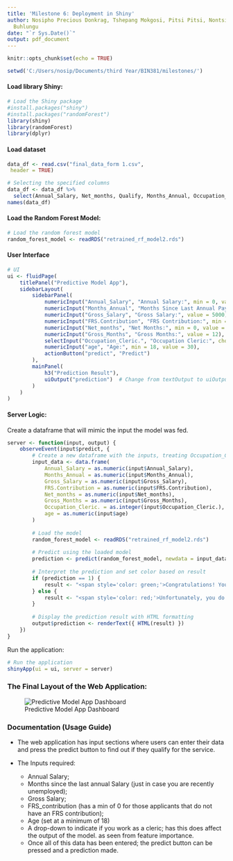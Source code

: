 ---
title: 'Milestone 6: Deployment in Shiny'
author: Nosipho Precious Donkrag, Tshepang Mokgosi, Pitsi Pitsi, Nontsikelelo  Sharon
  Buhlungu
date: "`r Sys.Date()`"
output: pdf_document
---

```{r setup, include=FALSE}
knitr::opts_chunk$set(echo = TRUE)
```

```{r}
setwd('C:/Users/nosip/Documents/third Year/BIN381/milestones/')
```

#### Load library Shiny:
```{r}
# Load the Shiny package
#install.packages("shiny")
#install.packages("randomForest")
library(shiny)
library(randomForest)
library(dplyr)
```

#### Load dataset
```{r}
data_df <- read.csv("final_data_form 1.csv",
 header = TRUE)
```


```{r}
# Selecting the specified columns
data_df <- data_df %>%
  select(Annual_Salary, Net_months, Qualify, Months_Annual, Occupation_Cleric., Gross_Salary, FRS.Contribution, Gross_Months, age)
names(data_df)
```
#### Load the Random Forest Model:
```{r}
# Load the random forest model
random_forest_model <- readRDS("retrained_rf_model2.rds")
```

#### User Interface
```{r}
# UI
ui <- fluidPage(
    titlePanel("Predictive Model App"),
    sidebarLayout(
        sidebarPanel(
            numericInput("Annual_Salary", "Annual Salary:", min = 0, value = 50000),
            numericInput("Months_Annual", "Months Since Last Annual Pay:", min = 1, value = 12),
            numericInput("Gross_Salary", "Gross Salary:", value = 5000),
            numericInput("FRS.Contribution", "FRS Contribution:", min = 0, value = 200),
            numericInput("Net_months", "Net Months:", min = 0, value = 12),
            numericInput("Gross_Months", "Gross Months:", value = 12),
            selectInput("Occupation_Cleric.", "Occupation Cleric:", choices = c("Yes" = 1, "No" = 0), selected = 0),
            numericInput("age", "Age:", min = 18, value = 30),
            actionButton("predict", "Predict")
        ),
        mainPanel(
            h3("Prediction Result"),
            uiOutput("prediction")  # Change from textOutput to uiOutput
        )
    )
)

```

#### Server Logic: 
Create a dataframe that will mimic the input the model was fed.
```{r}
server <- function(input, output) {
    observeEvent(input$predict, {
        # Create a new dataframe with the inputs, treating Occupation_Cleric. as integer
        input_data <- data.frame(
            Annual_Salary = as.numeric(input$Annual_Salary),
            Months_Annual = as.numeric(input$Months_Annual),
            Gross_Salary = as.numeric(input$Gross_Salary),
            FRS.Contribution = as.numeric(input$FRS.Contribution),
            Net_months = as.numeric(input$Net_months),
            Gross_Months = as.numeric(input$Gross_Months),
            Occupation_Cleric. = as.integer(input$Occupation_Cleric.),  # Set as integer
            age = as.numeric(input$age)
        )
        
        # Load the model
        random_forest_model <- readRDS("retrained_rf_model2.rds")
        
        # Predict using the loaded model
        prediction <- predict(random_forest_model, newdata = input_data)
        
        # Interpret the prediction and set color based on result
        if (prediction == 1) {
            result <- "<span style='color: green;'>Congratulations! You qualify for the service.</span>"
        } else {
            result <- "<span style='color: red;'>Unfortunately, you do not qualify for the service.</span>"
        }
        
        # Display the prediction result with HTML formatting
        output$prediction <- renderText({ HTML(result) })
    })
}

```

Run the application:
```{r}
# Run the application
shinyApp(ui = ui, server = server)
```

### The Final Layout of the Web Application:

![Predictive Model App Dashboard](DashApp.png)

### Documentation (Usage Guide)
- The web application has input sections where users can enter their data and press the predict button to find out if they qualify for the service.

- The Inputs required:
  - Annual Salary;
  - Months since the last annual Salary (just in case you are recently unemployed);
  - Gross Salary;
  - FRS_contribution (has a min of 0 for those applicants that do not have an FRS contribution);
  - Age (set at a minimum of 18)
  - A drop-down to indicate if you work as a cleric; has this does affect the output of the model. as seen from feature importance. 
  - Once all of this data has been entered; the predict button can be pressed and a prediction made.
